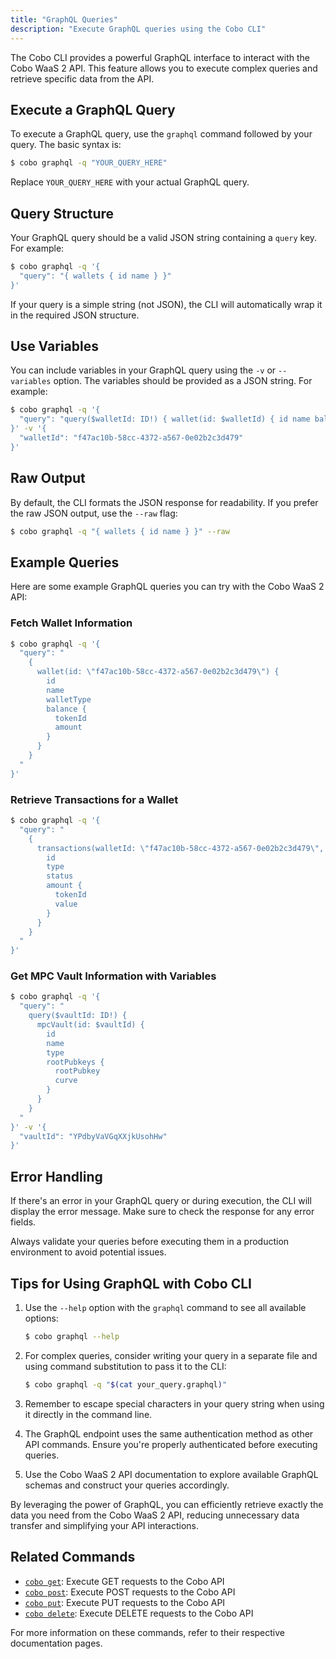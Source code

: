```yaml
---
title: "GraphQL Queries"
description: "Execute GraphQL queries using the Cobo CLI"
---
```


The Cobo CLI provides a powerful GraphQL interface to interact with the Cobo WaaS 2 API. This feature allows you to execute complex queries and retrieve specific data from the API.

## Execute a GraphQL Query

To execute a GraphQL query, use the `graphql` command followed by your query. The basic syntax is:

```bash
$ cobo graphql -q "YOUR_QUERY_HERE"
```

Replace `YOUR_QUERY_HERE` with your actual GraphQL query.

## Query Structure

Your GraphQL query should be a valid JSON string containing a `query` key. For example:

```bash
$ cobo graphql -q '{
  "query": "{ wallets { id name } }"
}'
```

If your query is a simple string (not JSON), the CLI will automatically wrap it in the required JSON structure.

## Use Variables

You can include variables in your GraphQL query using the `-v` or `--variables` option. The variables should be provided as a JSON string. For example:

```bash
$ cobo graphql -q '{
  "query": "query($walletId: ID!) { wallet(id: $walletId) { id name balance } }"
}' -v '{
  "walletId": "f47ac10b-58cc-4372-a567-0e02b2c3d479"
}'
```

## Raw Output

By default, the CLI formats the JSON response for readability. If you prefer the raw JSON output, use the `--raw` flag:

```bash
$ cobo graphql -q "{ wallets { id name } }" --raw
```

## Example Queries

Here are some example GraphQL queries you can try with the Cobo WaaS 2 API:

### Fetch Wallet Information

```bash
$ cobo graphql -q '{
  "query": "
    {
      wallet(id: \"f47ac10b-58cc-4372-a567-0e02b2c3d479\") {
        id
        name
        walletType
        balance {
          tokenId
          amount
        }
      }
    }
  "
}'
```

### Retrieve Transactions for a Wallet

```bash
$ cobo graphql -q '{
  "query": "
    {
      transactions(walletId: \"f47ac10b-58cc-4372-a567-0e02b2c3d479\", limit: 5) {
        id
        type
        status
        amount {
          tokenId
          value
        }
      }
    }
  "
}'
```

### Get MPC Vault Information with Variables

```bash
$ cobo graphql -q '{
  "query": "
    query($vaultId: ID!) {
      mpcVault(id: $vaultId) {
        id
        name
        type
        rootPubkeys {
          rootPubkey
          curve
        }
      }
    }
  "
}' -v '{
  "vaultId": "YPdbyVaVGqXXjkUsohHw"
}'
```

## Error Handling

If there's an error in your GraphQL query or during execution, the CLI will display the error message. Make sure to check the response for any error fields.

<Warning>
Always validate your queries before executing them in a production environment to avoid potential issues.
</Warning>

## Tips for Using GraphQL with Cobo CLI

1. Use the `--help` option with the `graphql` command to see all available options:

   ```bash
   $ cobo graphql --help
   ```

2. For complex queries, consider writing your query in a separate file and using command substitution to pass it to the CLI:

   ```bash
   $ cobo graphql -q "$(cat your_query.graphql)"
   ```

3. Remember to escape special characters in your query string when using it directly in the command line.

4. The GraphQL endpoint uses the same authentication method as other API commands. Ensure you're properly authenticated before executing queries.

5. Use the Cobo WaaS 2 API documentation to explore available GraphQL schemas and construct your queries accordingly.

<Info>
By leveraging the power of GraphQL, you can efficiently retrieve exactly the data you need from the Cobo WaaS 2 API, reducing unnecessary data transfer and simplifying your API interactions.
</Info>

## Related Commands

- [`cobo get`](/v2/cobo-cli/api-commands/get-requests): Execute GET requests to the Cobo API
- [`cobo post`](/v2/cobo-cli/api-commands/post-requests): Execute POST requests to the Cobo API
- [`cobo put`](/v2/cobo-cli/api-commands/put-requests): Execute PUT requests to the Cobo API
- [`cobo delete`](/v2/cobo-cli/api-commands/delete-requests): Execute DELETE requests to the Cobo API

For more information on these commands, refer to their respective documentation pages.
